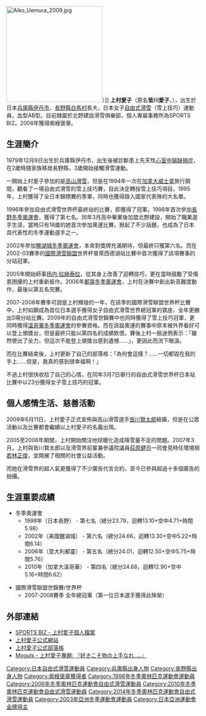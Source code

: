 [[File:Aiko_Uemura_2009.jpg|250px]]）]]
{{Japanese|japanese=上村 愛子|kana=うえむら あいこ|romaji=Uemura Aiko}}
'''上村愛子'''（原名'''皆川愛子'''，{{bd|1979年|12月9日|||Uemura Aiko}}），出生於日本[[兵庫縣|兵庫縣]][[伊丹市|伊丹市]]，[[長野縣|長野縣]][[白馬村|白馬村]]長大，日本女子[[自由式滑雪|自由式滑雪]]（雪上技巧）運動員，血型AB型。目前隸屬於北野建設滑雪俱樂部，個人專屬事務所為SPORTS BIZ。2008年獲得紫綬褒章。

==生涯簡介==
1979年12月9日出生於兵庫縣伊丹市，出生後被診斷患上先天性[[心室中膈缺損|心室中膈缺損症]]，在2歲時隨家族移居長野縣，3歲開始接觸滑雪運動。

一開始上村愛子參加的是[[高山滑雪|高山滑雪]]，但是在1994年一次在[[加拿大|加拿大]][[威士拿|威士拿]]旅行期間，觀看了一場自由式滑雪的雪上技巧賽，自此決定轉投雪上技巧項目。1995年，上村獲得了全日本錦標賽的季軍，同時也獲得錄入國家代表隊的大名單。

1996年參加自由式滑雪世界杯最終站的比賽，即獲得了冠軍。1998年首次參加[[1998年冬季奧林匹克運動會|長野冬季奧運會]]，獲得了第七名。同年3月高中畢業後加盟北野建設，開始了職業選手生涯，當時只有18歲的她首次參加奧運比賽，掀起了不少話題，也成為了日本具代表性的冬季運動選手之一。

2002年參加[[2002年冬季奧林匹克運動會|鹽湖城冬季奧運會]]，本來對獎牌充滿期待，但最終只獲第六名。而在2002-03賽季的[[國際滑雪聯盟|國際滑雪聯盟]]世界杯普萊西德湖站比賽中首次獲得了該項賽事的分站冠軍。

2005年開始師事[[扬内·拉赫泰拉|扬内·拉赫泰拉]]，從其身上改善了迴轉技巧，更在當時鼓勵了受傷患困擾的上村重新振作。2006年[[2006年冬季奧林匹克運動會|都靈冬季奧運會]]，上村在決賽中創出新高難度動作，最後以第五名完賽。

2007-2008年賽季可說是上村輝煌的一年，在該季的國際滑雪聯盟世界杯比賽中，上村如願成為首位日本選手獲得女子自由式滑雪世界總冠軍的寶座，全年更勝出5場分站比賽。2009年的自由式滑雪世錦賽中也同時獲得了雪上技巧冠軍，更同時獲得[[2010年冬季奧林匹克運動會|溫哥華冬季奧運會]]的參賽資格。而在該屆奧運的賽事中原本被外界看好可以登上頒獎台，但是最終只能以第四名的成績飲恨。賽後上村一臉迷惘表示：「雖然使出了全力，但這次不能登上頒獎台感到遺憾......」，更因此而流下眼淚。

而在比賽結束後，上村更新了自己的部落格：「為何會這樣？......一切都毀在我的手上......但是，我真的感到很幸福啊！」

不過上村很快收拾了自己的心情，在同年3月7日舉行的自由式滑雪世界杯日本站比賽中以23分獲得女子雪上技巧的冠軍。

==個人感情生活、慈善活動==
2009年6月11日，上村愛子正式宣佈與高山滑雪選手[[皆川賢太郎|皆川賢太郎]]結婚，但是在公眾活動以及比賽都會繼續以上村愛子的名義出現。

2005至2006年期間，上村開始關注地球暖化造成降雪量不足的問題。2007年3月，上村與皆川賢太郎以及滑雪界前輩兼參議院議員[[荻原健司|荻原健司]]一同會見時任環境相[[若林正俊|若林正俊]]，並開展了相關的社會公益活動。

而她在滑雪界的超人氣更獲得了不少廣告代言合約，至今已參與超過十多個廣告的拍攝。

==生涯重要成績==
*冬季奧運會
**1998年（日本長野） - 第七名（總分23.79，迴轉13.10+空中4.71+時間5.98）
**2002年（美國鹽湖城） - 第六名（總分24.66，迴轉13.30+空中5.22+時間6.14）
**2006年（意大利都靈） - 第五名（總分24.01，迴轉12.50+空中5.75+時間5.76）
**2010年（加拿大溫哥華） - 第四名（總分24.68，迴轉12.90+空中5.16+時間6.62）

*國際滑雪聯盟世錦賽/世界杯
**2007-2008賽季 全年總冠軍（第一位日本選手獲得此殊榮）

==外部連結==
*[https://web.archive.org/web/20100120083040/http://www.sports-biz.co.jp/athlete/Uemura_Aiko.html SPORTS BIZ - 上村愛子個人檔案]
*[http://happy.woman.excite.co.jp/team-aiko/ 上村愛子公式網站] {{Wayback|url=http://happy.woman.excite.co.jp/team-aiko/ |date=20210227161350 }}
*[http://blog.excite.co.jp/aikouemura/ 上村愛子公式部落格] {{Wayback|url=http://blog.excite.co.jp/aikouemura/ |date=20220428115348 }}
*[http://senna330.com/archives/cat_3.php Moguls - 上村愛子專題: 『好きこそ物の上手なれ…。』] {{Wayback|url=http://senna330.com/archives/cat_3.php |date=20200720082807 }}

{{DEFAULTSORT:Uemura Aiko}}
[[Category:日本自由式滑雪運動員|Category:日本自由式滑雪運動員]]
[[Category:兵庫縣出身人物|Category:兵庫縣出身人物]]
[[Category:長野縣出身人物|Category:長野縣出身人物]]
[[Category:紫綬褒章獲得者|Category:紫綬褒章獲得者]]
[[Category:1998年冬季奧林匹克運動會運動員|Category:1998年冬季奧林匹克運動會運動員]]
[[Category:2006年冬季奧林匹克運動會自由式滑雪運動員|Category:2006年冬季奧林匹克運動會自由式滑雪運動員]]
[[Category:2010年冬季奧林匹克運動會自由式滑雪運動員|Category:2010年冬季奧林匹克運動會自由式滑雪運動員]]
[[Category:2014年冬季奧林匹克運動會自由式滑雪運動員|Category:2014年冬季奧林匹克運動會自由式滑雪運動員]]
[[Category:2003年亞洲冬季運動會運動員|Category:2003年亞洲冬季運動會運動員]]
[[Category:日本亞洲運動會金牌得主|Category:日本亞洲運動會金牌得主]]